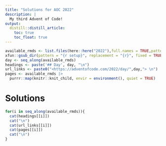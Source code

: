 ```yaml
---
title: "Solutions for AOC 2022"
description: |
  My third Advent of Code!
output:
  distill::distill_article:
    toc: true
    toc_float: true
---
```

```r
available_rmds <- list.files(here::here("2022"),full.names = TRUE,pattern = "Rmd$")
xfun::gsub_dir(pattern = "{r setup}", replacement = "{r}", fixed = TRUE, dir = here::here("2021"))
day <- seq_along(available_rmds)
headings <- paste('## Day', day, "\n")
url_links <- paste0("<https://adventofcode.com/2022/day/",day,"> \n")
pages <- available_rmds |> 
  purrr::map(knitr::knit_child, envir = environment(), quiet = TRUE)
```
# Solutions
```r
for(i in seq_along(available_rmds)){
  cat(headings[[i]])
  cat("\n")
  cat(url_links[[i]])
  cat(pages[[i]])
  cat("\n")
}
```
